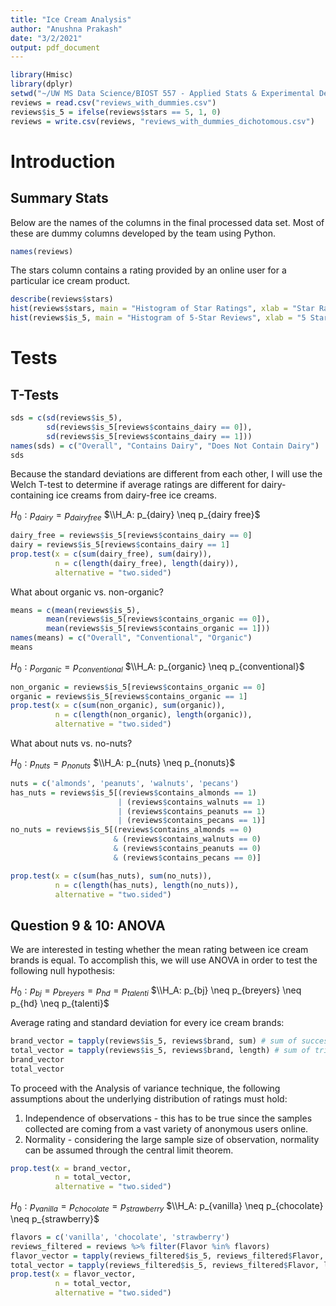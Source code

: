 ---
title: "Ice Cream Analysis"
author: "Anushna Prakash"
date: "3/2/2021"
output: pdf_document
---

```{r, echo = FALSE}
library(Hmisc)
library(dplyr)
setwd("~/UW MS Data Science/BIOST 557 - Applied Stats & Experimental Design/Ice Cream Project")
reviews = read.csv("reviews_with_dummies.csv")
reviews$is_5 = ifelse(reviews$stars == 5, 1, 0)
reviews = write.csv(reviews, "reviews_with_dummies_dichotomous.csv")
```

# Introduction
## Summary Stats
Below are the names of the columns in the final processed data set. Most of these are dummy columns developed by the team using Python.

```{r, echo = FALSE}
names(reviews)
```
The stars column contains a rating provided by an online user for a particular ice cream product.
```{r, echo = FALSE}
describe(reviews$stars)
hist(reviews$stars, main = "Histogram of Star Ratings", xlab = "Star Rating")
hist(reviews$is_5, main = "Histogram of 5-Star Reviews", xlab = "5 Star Rating")
```
# Tests

## T-Tests

``` {r}
sds = c(sd(reviews$is_5),
        sd(reviews$is_5[reviews$contains_dairy == 0]),
        sd(reviews$is_5[reviews$contains_dairy == 1]))
names(sds) = c("Overall", "Contains Dairy", "Does Not Contain Dairy")
sds
```

Because the standard deviations are different from each other, I will use the Welch T-test to determine if average ratings are different for dairy-containing ice creams from dairy-free ice creams.

$H_0: p_{dairy} = p_{dairy free}$
$\\H_A: p_{dairy} \neq p_{dairy free}$

```{r}
dairy_free = reviews$is_5[reviews$contains_dairy == 0]
dairy = reviews$is_5[reviews$contains_dairy == 1]
prop.test(x = c(sum(dairy_free), sum(dairy)),
          n = c(length(dairy_free), length(dairy)),
          alternative = "two.sided")
```
What about organic vs. non-organic?
```{r}
means = c(mean(reviews$is_5),
        mean(reviews$is_5[reviews$contains_organic == 0]),
        mean(reviews$is_5[reviews$contains_organic == 1]))
names(means) = c("Overall", "Conventional", "Organic")
means

```
$H_0: p_{organic} = p_{conventional}$
$\\H_A: p_{organic} \neq p_{conventional}$


```{r}
non_organic = reviews$is_5[reviews$contains_organic == 0]
organic = reviews$is_5[reviews$contains_organic == 1]
prop.test(x = c(sum(non_organic), sum(organic)),
          n = c(length(non_organic), length(organic)),
          alternative = "two.sided")
```

What about nuts vs. no-nuts?

$H_0: p_{nuts} = p_{nonuts}$
$\\H_A: p_{nuts} \neq p_{nonuts}$


```{r}
nuts = c('almonds', 'peanuts', 'walnuts', 'pecans')
has_nuts = reviews$is_5[(reviews$contains_almonds == 1)
                        | (reviews$contains_walnuts == 1)
                        | (reviews$contains_peanuts == 1)
                        | (reviews$contains_pecans == 1)]
no_nuts = reviews$is_5[(reviews$contains_almonds == 0)
                       & (reviews$contains_walnuts == 0)
                       & (reviews$contains_peanuts == 0)
                       & (reviews$contains_pecans == 0)]

prop.test(x = c(sum(has_nuts), sum(no_nuts)),
          n = c(length(has_nuts), length(no_nuts)),
          alternative = "two.sided")
```

## Question 9 & 10: ANOVA
We are interested in testing whether the mean rating between ice cream brands is equal. To accomplish this, we will use ANOVA in order to test the following null hypothesis:

$H_0: p_{bj} = p_{breyers} = p_{hd} = p_{talenti}$
$\\H_A: p_{bj} \neq p_{breyers} \neq p_{hd} \neq p_{talenti}$

Average rating and standard deviation for every ice cream brands:
```{r}
brand_vector = tapply(reviews$is_5, reviews$brand, sum) # sum of successes
total_vector = tapply(reviews$is_5, reviews$brand, length) # sum of trials
brand_vector
total_vector
```

To proceed with the Analysis of variance technique, the following assumptions about the underlying distribution of ratings must hold:

1) Independence of observations - this has to be true since the samples collected are coming from a vast variety of anonymous users online.
2) Normality - considering the large sample size of observation, normality can be assumed through the central limit theorem.

```{r}
prop.test(x = brand_vector,
          n = total_vector,
          alternative = "two.sided")
```

$H_0: p_{vanilla} = p_{chocolate} = p_{strawberry}$
$\\H_A: p_{vanilla} \neq p_{chocolate} \neq p_{strawberry}$

```{r}
flavors = c('vanilla', 'chocolate', 'strawberry')
reviews_filtered = reviews %>% filter(Flavor %in% flavors)
flavor_vector = tapply(reviews_filtered$is_5, reviews_filtered$Flavor, sum)
total_vector = tapply(reviews_filtered$is_5, reviews_filtered$Flavor, length)
prop.test(x = flavor_vector,
          n = total_vector,
          alternative = "two.sided")

```